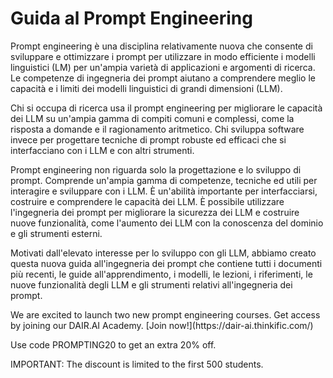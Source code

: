 # Guida al Prompt Engineering


Prompt engineering è una disciplina relativamente nuova che consente di sviluppare e ottimizzare i prompt per utilizzare in modo efficiente i modelli linguistici (LM) per un'ampia varietà di applicazioni e argomenti di ricerca. Le competenze di ingegneria dei prompt aiutano a comprendere meglio le capacità e i limiti dei modelli linguistici di grandi dimensioni (LLM).

Chi si occupa di ricerca usa il prompt engineering per migliorare le capacità dei LLM su un'ampia gamma di compiti comuni e complessi, come la risposta a domande e il ragionamento aritmetico. Chi sviluppa software invece per progettare tecniche di prompt robuste ed efficaci che si interfacciano con i LLM e con altri strumenti.

Prompt engineering non riguarda solo la progettazione e lo sviluppo di prompt. Comprende un'ampia gamma di competenze, tecniche ed utili per interagire e sviluppare con i LLM. È un'abilità importante per interfacciarsi, costruire e comprendere le capacità dei LLM. È possibile utilizzare l'ingegneria dei prompt per migliorare la sicurezza dei LLM e costruire nuove funzionalità, come l'aumento dei LLM con la conoscenza del dominio e gli strumenti esterni.

Motivati dall'elevato interesse per lo sviluppo con gli LLM, abbiamo creato questa nuova guida all'ingegneria dei prompt che contiene tutti i documenti più recenti, le guide all'apprendimento, i modelli, le lezioni, i riferimenti, le nuove funzionalità degli LLM e gli strumenti relativi all'ingegneria dei prompt.

<Callout type= "info" emoji="🎉">
We are excited to launch two new prompt engineering courses. Get access by joining our DAIR.AI Academy. [Join now!](https://dair-ai.thinkific.com/)

Use code PROMPTING20 to get an extra 20% off.

IMPORTANT: The discount is limited to the first 500 students. 

</Callout>

